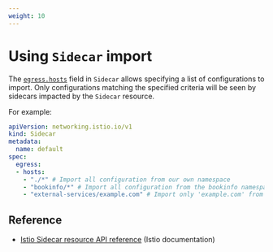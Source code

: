 ```yaml
---
weight: 10
---
```


# Using `Sidecar` import

The [`egress.hosts`](https://istio.io/latest/docs/reference/config/networking/sidecar/#IstioEgressListener) field in `Sidecar` allows specifying a list of configurations to import. Only configurations matching the specified criteria will be seen by sidecars impacted by the `Sidecar` resource.

For example:

```yaml
apiVersion: networking.istio.io/v1
kind: Sidecar
metadata:
  name: default
spec:
  egress:
  - hosts:
    - "./*" # Import all configuration from our own namespace
    - "bookinfo/*" # Import all configuration from the bookinfo namespace
    - "external-services/example.com" # Import only 'example.com' from the external-services namespace
```

## Reference

- [Istio Sidecar resource API reference](https://istio.io/latest/docs/reference/config/networking/sidecar/) (Istio documentation)